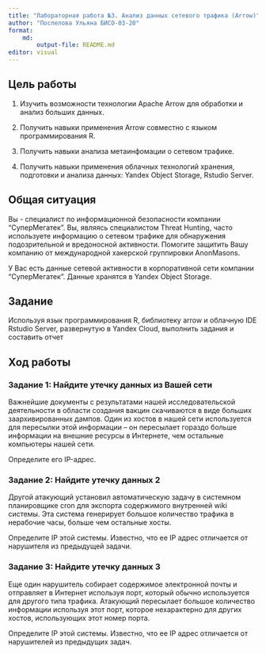 ```yaml
---
title: "Лабораторная работа №3. Анализ данных сетевого трафика (Arrow)"
author: "Поспелова Ульяна БИСО-03-20"
format: 
    md:
        output-file: README.md
editor: visual
---
```


## Цель работы

1.  Изучить возможности технологии Apache Arrow для обработки и анализ больших данных.

2.  Получить навыки применения Arrow совместно с языком программирования R.

3.  Получить навыки анализа метаинфомации о сетевом трафике.

4.  Получить навыки применения облачных технологий хранения, подготовки и анализа данных: Yandex Object Storage, Rstudio Server.

## Общая ситуация

Вы - специалист по информационной безопасности компании "СуперМегатек". Вы, являясь специалистом Threat Hunting, часто используете информацию о сетевом трафике для обнаружения подозрительной и вредоносной активности. Помогите защитить Вашу компанию от международной хакерской группировки AnonMasons.

У Вас есть данные сетевой активности в корпоративной сети компании "СуперМегатек". Данные хранятся в Yandex Object Storage.

## Задание

Используя язык программирования R, библиотеку arrow и облачную IDE Rstudio Server, развернутую в Yandex Cloud, выполнить задания и составить отчет

## Ход работы

### Задание 1: Найдите утечку данных из Вашей сети

Важнейшие документы с результатами нашей исследовательской деятельности в области создания вакцин скачиваются в виде больших заархивированных дампов. Один из хостов в нашей сети используется для пересылки этой информации – он пересылает гораздо больше информации на внешние ресурсы в Интернете, чем
остальные компьютеры нашей сети. 

Определите его IP-адрес.



### Задание 2: Найдите утечку данных 2

Другой атакующий установил автоматическую задачу в системном планировщике cron для экспорта содержимого внутренней wiki системы. Эта система генерирует большое количество трафика в нерабочие часы, больше чем остальные хосты.

Определите IP этой системы. Известно, что ее IP адрес отличается от нарушителя из предыдущей задачи.



### Задание 3: Найдите утечку данных 3

Еще один нарушитель собирает содержимое электронной почты и отправляет в Интернет используя порт, который обычно используется для другого типа трафика. Атакующий пересылает большое количество информации используя этот порт, которое нехарактерно для других хостов, использующих этот номер порта.

Определите IP этой системы. Известно, что ее IP адрес отличается от нарушителей из предыдущих задач.


